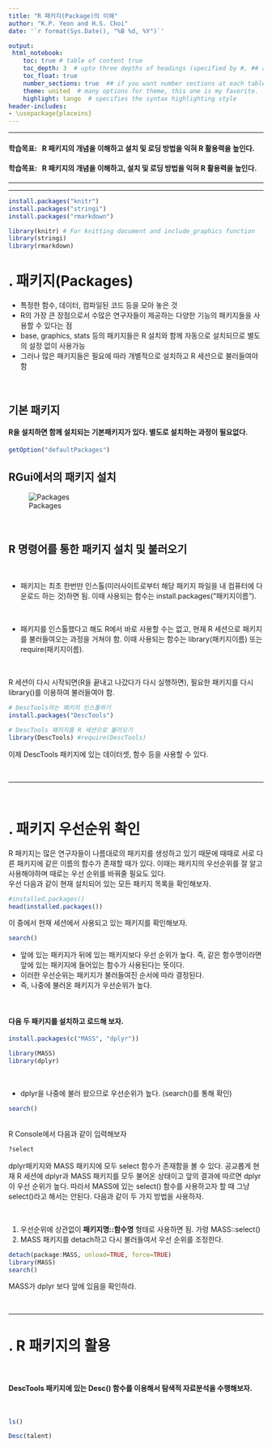 ```yaml
---
title: "R 패키지(Package)의 이해"
author: "K.P. Yeon and H.S. Choi"
date: '`r format(Sys.Date(), "%B %d, %Y")`'

output: 
 html_notebook:
    toc: true # table of content true
    toc_depth: 3  # upto three depths of headings (specified by #, ## and ###)
    toc_float: true
    number_sections: true  ## if you want number sections at each table header
    theme: united  # many options for theme, this one is my favorite.
    highlight: tango  # specifies the syntax highlighting style
header-includes:
- \usepackage{placeins} 
---
```


<!-- For notebook options, https://www.rdocumentation.org/packages/rmarkdown/versions/1.8/topics/html_notebook -->

*********
#### 학습목표: \ \ R 패키지의 개념을 이해하고 설치 및 로딩 방법을 익혀 R 활용력을 높인다. {-}
#### 학습목표: \ \ R 패키지의 개념을 이해하고, 설치 및 로딩 방법을 익혀 R 활용력을 높인다. {-}
*********
*********

```r
install.packages("knitr")
install.packages("stringi")
install.packages("rmarkdown")

library(knitr) # For knitting document and include_graphics function
library(stringi)
library(rmarkdown)
```

# \. 패키지(Packages)  
* 특정한 함수, 데이터, 컴파일된 코드 등을 모아 놓은 것
* R의 가장 큰 장점으로서 수많은 연구자들이 제공하는 다양한 기능의 패키지들을 사용할 수 있다는 점
* base, graphics, stats 등의 패키지들은 R 설치와 함께 자동으로 설치되므로 별도의 설정 없이 사용가능
* 그러나 많은 패키지들은 필요에 따라 개별적으로 설치하고 R 세션으로 불러들여야 함

<br />

## 기본 패키지

#### R을 설치하면 함께 설치되는 기본패키지가 있다. 별도로 설치하는 과정이 필요없다. {-}
```r
getOption("defaultPackages")
```


## RGui에서의 패키지 설치
![Packages](Image\figure6.jpg)  

<br />

## R 명령어를 통한 패키지 설치 및 불러오기

<br />

- 패키지는 최초 한번만 인스톨(미러사이트로부터 해당 패키지 파일을 내 컴퓨터에 다운로드 하는 것)하면 됨. 이때 사용되는 함수는 install.packages("패키지이름").

<br />

- 패키지를 인스톨했다고 해도 R에서 바로 사용할 수는 없고, 현재 R 세션으로 패키지를 불러들여오는 과정을 거쳐야 함. 이때 사용되는 함수는 library(패키지이름) 또는 require(패키지이름). 

<br />

R 세션이 다시 시작되면(R을 끝내고 나갔다가 다시 실행하면), 필요한 패키지를 다시 library()를 이용하여 불러들여야 함.


```r
# DescTools라는 패키지 인스톨하기
install.packages("DescTools")

# DescTools 패키지를 R 세션으로 불러오기
library(DescTools) #require(DescTools)
```

이제 DescTools 패키지에 있는 데이터셋, 함수 등을 사용할 수 있다.  
 
<br />

************************

<br />

# \. 패키지 우선순위 확인

R 패키지는 많은 연구자들이 나름대로의 패키지를 생성하고 있기 때문에 때때로 서로 다른 패키지에 같은 이름의 함수가 존재할 때가 있다. 이때는 패키지의 우선순위를 잘 알고 사용해야하며 때로는 우선 순위를 바꿔줄 필요도 있다.  
우선 다음과 같이 현재 설치되어 있는 모든 패키지 목록을 확인해보자.
```r
#installed.packages()
head(installed.packages())
```
 
이 중에서 현재 세션에서 사용되고 있는 패키지를 확인해보자.
```r
search()
```
- 앞에 있는 패키지가 뒤에 있는 패키지보다 우선 순위가 높다. 즉, 같은 함수명이라면 앞에 있는 패키지에 들어있는 함수가 사용된다는 뜻이다. 
- 이러한 우선순위는 패키지가 불러들여진 순서에 따라 결정된다. 
- 즉, 나중에 불러온 패키지가 우선순위가 높다.

<br />

#### 다음 두 패키지를 설치하고 로드해 보자.{-}
```r
install.packages(c("MASS", "dplyr"))
```
```r
library(MASS)
library(dplyr)
```

<br />

- dplyr을 나중에 불러 왔으므로 우선순위가 높다. (search()를 통해 확인)
```r
search()
```

<br />
R Console에서 다음과 같이 입력해보자
```r
?select
```
dplyr패키지와 MASS 패키지에 모두 select 함수가 존재함을 볼 수 있다. 공교롭게 현재 R 세션에 dplyr과 MASS 패키지를 모두 불어온 상태이고 앞의 결과에 따르면 dplyr이 우선 순위가 높다. 따라서 MASS에 있는 select() 함수를 사용하고자 할 때 그냥 select()라고 해서는 안된다. 다음과 같이 두 가지 방법을 사용하자.

<br />

1. 우선순위에 상관없이 **패키지명::함수명** 형태로 사용하면 됨. 가령 MASS::select()  
2. MASS 패키지를 detach하고 다시 불러들여서 우선 순위를 조정한다.
```r
detach(package:MASS, unload=TRUE, force=TRUE)
library(MASS)
search()
```

MASS가 dplyr 보다 앞에 있음을 확인하라.

<br />


*****
# \. R 패키지의 활용

<br />

#### DescTools 패키지에 있는 Desc() 함수를 이용해서 탐색적 자료분석을 수행해보자.{-}

<br />

```r
ls()
```


```r
Desc(talent)
```


